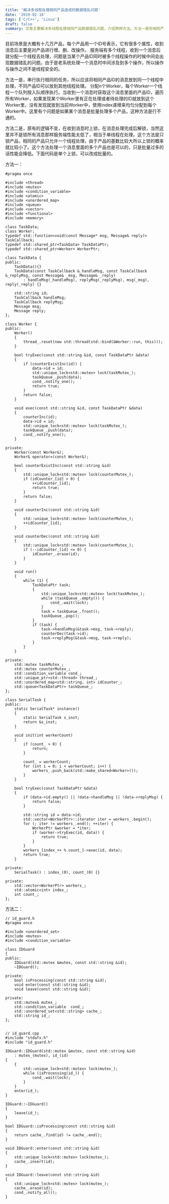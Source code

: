 ```yaml
---
title: '解决多线程处理相同产品造成的数据错乱问题'
date: '2019-02-18'
tags: ['C/C++', 'Linux']
draft: false
summary: 文章主要解决多线程处理相同产品数据错乱问题，介绍两种方法。方法一是将相同产品 ID 消息放同一线程处理，分配 n 个 Worker 按序执行；方法二是收到消息时上锁，只锁产品，相同产品只允许一个线程处理，代码分别给出两种方法的实现。 
---
```


目前场景是大概有十几万产品，每个产品用一个ID号表示，它有很多个属性，收到消息后主要是对产品进行增、删、改操作。
服务端有多个线程，收到一个消息后就分配一个线程去处理，问题是当某个产品ID同时被多个线程操作的时候中间会出现数据错乱的问题。由于是老系统处理一个消息时中间涉及到多个操作，所以操作与操作之间不是线程安全的。


方法一是，串行执行相同的任务，所以应该将相同产品ID的消息放到同一个线程中处理，不同产品ID可以放到其他线程处理。
分配n个Worker，每个Worker一个线程一个队列按入队顺序执行。当收到一个消息时获取这个消息里面的产品ID，遍历所有Worker，如果发现某个Worker里有正在处理或者待处理的ID就放到这个Worker里，没有发现就放到当前Worker中，使用index递增来均匀分配到每个Worker中。这里有个问题是如果某个消息是批量处理多个产品，这种方法是行不通的。


方法二是，原有的逻辑不变，在收到消息时上锁，在消息处理完成后解锁，当然这里并不是锁所有消息那样服务端性能太低了，相当于单线程在处理。这个方法是只锁产品，相同的产品只允许一个线程处理，由于产品的基数比较大所以上锁的概率就比较小了。这个方法处理一个消息里面的多个产品也是可以的，只是批量过多的话性能会降低。下面代码是单个上锁，可以改成批量的。


方法一：
```
#pragma once

#include <thread>
#include <mutex>
#include <condition_variable>
#include <atomic>
#include <unordered_map>
#include <queue>
#include <vector>
#include <functional>
#include <memory>

class TaskData;
class Worker;
typedef std::function<void(const Message* msg, Message& reply)> TaskCallback;
typedef std::shared_ptr<TaskData> TaskDataPtr;
typedef std::shared_ptr<Worker> WorkerPtr;

class TaskData {
public:
    TaskData(){}
    TaskData(const TaskCallback &_handleMsg, const TaskCallback &_replyMsg, const Message& _msg, Message& _reply)
        : handleMsg(_handleMsg), replyMsg(_replyMsg), msg(_msg), reply(_reply) {}

    std::string id;
    TaskCallback handleMsg;
    TaskCallback replyMsg;
    Message msg;
    Message reply;
};

class Worker {
public:
    Worker()
    {
        thread_.reset(new std::thread(std::bind(&Worker::run, this)));
    }

    bool tryExec(const std::string &id, const TaskDataPtr &data)
    {
        if (counterExistInc(id)) {
            data->id = id;
            std::unique_lock<std::mutex> lock(taskMutex_);
            taskQueue_.push(data);
            cond_.notify_one();
            return true;
        }
        return false;
    }

    void exec(const std::string &id, const TaskDataPtr &data)
    {
        counterInc(id);
        data->id = id;
        std::unique_lock<std::mutex> lock(taskMutex_);
        taskQueue_.push(data);
        cond_.notify_one();
    }

private:
    Worker(const Worker&);
    Worker& operator=(const Worker&);

    bool counterExistInc(const std::string &id)
    {
        std::unique_lock<std::mutex> lock(counterMutex_);
        if (idCounter_[id] > 0) {
            ++idCounter_[id];
            return true;
        }
        return false;
    }

    void counterInc(const std::string &id)
    {
        std::unique_lock<std::mutex> lock(counterMutex_);
        ++idCounter_[id];
    }
    
    void counterDec(const std::string &id)
    {
        std::unique_lock<std::mutex> lock(counterMutex_);
        if (--idCounter_[id] <= 0) {
            idCounter_.erase(id);
        }
    }

    void run()
    {
        while (1) {
            TaskDataPtr task;
            {
                std::unique_lock<std::mutex> lock(taskMutex_);
                while (taskQueue_.empty()) {
                    cond_.wait(lock);
                }
                task = taskQueue_.front();
                taskQueue_.pop();
            }
            if (task) {
                task->handleMsg(&task->msg, task->reply);
                counterDec(task->id);
                task->replyMsg(&task->msg, task->reply);
            }
        }
    }

private:
    std::mutex taskMutex_;
    std::mutex counterMutex_;
    std::condition_variable cond_;
    std::unique_ptr<std::thread> thread_;
    std::unordered_map<std::string, int> idCounter_;
    std::queue<TaskDataPtr> taskQueue_;
};

class SerialTask {
public:
    static SerialTask* instance()
    {
        static SerialTask s_inst;
        return &s_inst;
    }

    void init(int workerCount)
    {
        if (count_ > 0) {
            return;
        }

        count_ = workerCount;
        for (int i = 0; i < workerCount; i++) {
            workers_.push_back(std::make_shared<Worker>());
        }
    }

    bool tryExec(const TaskDataPtr &data)
    {
        if (data->id.empty() || !data->handleMsg || !data->replyMsg) {
            return false;
        }

        std::string id = data->id;
        std::vector<WorkerPtr>::iterator iter = workers_.begin();
        for (; iter != workers_.end(); ++iter) {
            WorkerPtr &worker = *iter;
            if (worker->tryExec(id, data)) {
                return true;
            }
        }
        workers_[index_++ % count_]->exec(id, data);
        return true;
    }

private:
    SerialTask() : index_(0), count_(0) {}

private:
    std::vector<WorkerPtr> workers_;
    std::atomic<int> index_;
    int count_;
};
```

方法二：
```
// id_guard.h
#pragma once

#include <unordered_set>
#include <mutex>
#include <condition_variable>

class IDGuard
{
public:
    IDGuard(std::mutex &mutex, const std::string &id);
    ~IDGuard();

private:
    bool isProcessing(const std::string &id);
    void enter(const std::string &id);
    void leave(const std::string &id);

private:
    std::mutex& mutex_;
    std::condition_variable  cond_;
    std::unordered_set<std::string> cache_;
    std::string id_;
};


// id_guard.cpp
#include "stdafx.h"
#include "id_guard.h"

IDGuard::IDGuard(std::mutex &mutex, const std::string &id)
    : mutex_(mutex), id_(id)
{
    {
        std::unique_lock<std::mutex> lock(mutex_);
        while (isProcessing(id_)) {
            cond_.wait(lock);
        }
    }
    enter(id_);
}

IDGuard::~IDGuard()
{
    leave(id_);
}

bool IDGuard::isProcessing(const std::string &id)
{
    return cache_.find(id) != cache_.end();
}

void IDGuard::enter(const std::string &id)
{
    std::unique_lock<std::mutex> lock(mutex_);
    cache_.insert(id);
}

void IDGuard::leave(const std::string &id)
{
    std::unique_lock<std::mutex> lock(mutex_);
    cache_.erase(id);
    cond_.notify_all();
}

```